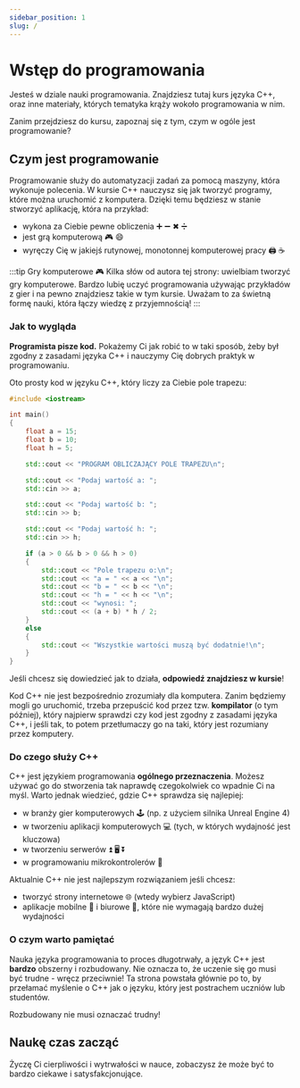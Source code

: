 ```yaml
---
sidebar_position: 1
slug: /
---
```


# Wstęp do programowania


Jesteś w dziale nauki programowania. Znajdziesz tutaj kurs języka C++, oraz inne materiały,
których tematyka krąży wokoło programowania w nim.

Zanim przejdziesz do kursu, zapoznaj się z tym, czym w ogóle jest programowanie?

## Czym jest programowanie

Programowanie służy do automatyzacji zadań za pomocą maszyny, która wykonuje polecenia.
W kursie C++ nauczysz się jak tworzyć programy, które można uruchomić z komputera.
Dzięki temu będziesz w stanie stworzyć aplikację, która na przykład:

- wykona za Ciebie pewne obliczenia ➕ ➖ ✖ ➗
- jest grą komputerową 🎮 😄
- wyręczy Cię w jakiejś rutynowej, monotonnej komputerowej pracy 🖨 ☕

:::tip Gry komputerowe 🎮
Kilka słów od autora tej strony: uwielbiam tworzyć gry komputerowe. Bardzo lubię uczyć programowania
używając przykładów z gier i na pewno znajdziesz takie w tym kursie. Uważam to za świetną formę nauki,
która łączy wiedzę z przyjemnością! 
:::

### Jak to wygląda

**Programista pisze kod.** Pokażemy Ci jak robić to w taki sposób, żeby był zgodny
z zasadami języka C++ i nauczymy Cię dobrych praktyk w programowaniu.

Oto prosty kod w języku C++, który liczy za Ciebie pole trapezu:

<CustomCodeBlock maxLines={15} resizable>

```cpp title="main.cpp" showLineNumbers
#include <iostream>

int main()
{
	float a = 15;
	float b = 10;
	float h = 5;

	std::cout << "PROGRAM OBLICZAJĄCY POLE TRAPEZU\n";

	std::cout << "Podaj wartość a: ";
	std::cin >> a;

	std::cout << "Podaj wartość b: ";
	std::cin >> b;

	std::cout << "Podaj wartość h: ";
	std::cin >> h;

	if (a > 0 && b > 0 && h > 0)
	{
		std::cout << "Pole trapezu o:\n";
		std::cout << "a = " << a << "\n";
		std::cout << "b = " << b << "\n";
		std::cout << "h = " << h << "\n";
		std::cout << "wynosi: ";
		std::cout << (a + b) * h / 2;
	}
	else
	{
		std::cout << "Wszystkie wartości muszą być dodatnie!\n";
	}
}
```

</CustomCodeBlock>

Jeśli chcesz się dowiedzieć jak to działa, **odpowiedź znajdziesz w kursie**!

Kod C++ nie jest bezpośrednio zrozumiały dla komputera. Zanim będziemy mogli go uruchomić,
trzeba przepuścić kod przez tzw. **kompilator** (o tym później), który najpierw sprawdzi
czy kod jest zgodny z zasadami języka C++, i jeśli tak, to potem przetłumaczy go na taki,
który jest rozumiany przez komputery.

### Do czego służy C++

C++ jest językiem programowania **ogólnego przeznaczenia**. Możesz używać go do stworzenia
tak naprawdę czegokolwiek co wpadnie Ci na myśl. Warto jednak wiedzieć, gdzie C++
sprawdza się najlepiej:

- w branży gier komputerowych 🕹 (np. z użyciem silnika Unreal Engine 4)
- w tworzeniu aplikacji komputerowych 💻 (tych, w których wydajność jest kluczowa)
- w tworzeniu serwerów ⏫ 🖥 ⏬
- w programowaniu mikrokontrolerów 🤖

Aktualnie C++ nie jest najlepszym rozwiązaniem jeśli chcesz:

- tworzyć strony internetowe 🌐 (wtedy wybierz JavaScript)
- aplikacje mobilne 📱 i biurowe 🏢, które nie wymagają bardzo dużej wydajności

### O czym warto pamiętać

Nauka języka programowania to proces długotrwały, a język C++ jest **bardzo** obszerny i rozbudowany.
Nie oznacza to, że uczenie się go musi być trudne - wręcz przeciwnie! Ta strona powstała głównie
po to, by przełamać myślenie o C++ jak o języku, który jest postrachem uczniów lub studentów.

Rozbudowany nie musi oznaczać trudny!

## Naukę czas zacząć

Życzę Ci cierpliwości i wytrwałości w nauce, zobaczysz że może być to bardzo ciekawe
i satysfakcjonujące.
